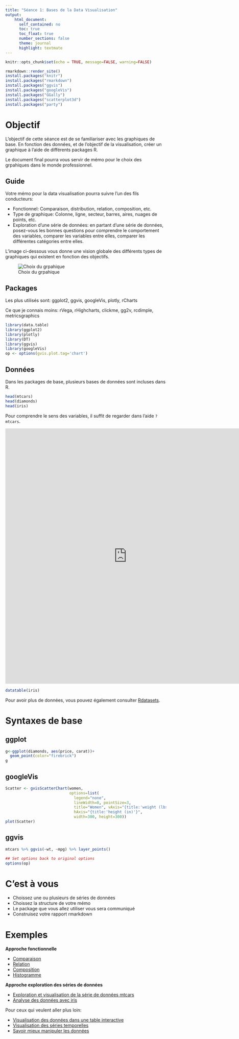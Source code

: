 ---
title: "Séance 1: Bases de la Data Visualisation"
output:
    html_document:
      self_contained: no
      toc: true
      toc_float: true
      number_sections: false
      theme: journal
      highlight: textmate
---

```{r setup, include=FALSE}
knitr::opts_chunk$set(echo = TRUE, message=FALSE, warning=FALSE)
```

```{r eval=FALSE, echo=FALSE}
rmarkdown::render_site()
install.packages("knitr")
install.packages("rmarkdown")
install.packages("ggvis")
install.packages("googleVis")
install.packages("GGally")
install.packages("scatterplot3d")
install.packages("party")
```


# Objectif

L'objectif de cette séance est de se familiariser avec les graphiques de base. En fonction des données, et de l'objectif de la visualisation, créer un graphique à l'aide de différents packages R.

Le document final pourra vous servir de mémo pour le choix des grpahiques dans le monde professionnel.

## Guide

Votre mémo pour la data visualisation pourra suivre l'un des fils conducteurs: 

- Fonctionnel: Comparaison, distribution, relation, composition, etc.
- Type de graphique: Colonne, ligne, secteur, barres, aires, nuages de points, etc.
- Exploration d'une série de données: en partant d'une série de données, posez-vous les bonnes questions pour comprendre le comportement des variables, comparer les variables entre elles, comparer les différentes catégories entre elles.

L'image ci-dessous vous donne une vision globale des différents types de graphiques qui existent en fonction des objectifs.

![Choix du grpahique](choose_graphic.jpg)

## Packages

Les plus utilisés sont: ggplot2, ggvis, googleVis, plotly, rCharts

Ce que je connais moins: rVega, rHighcharts, clickme, gg2v, rcdimple, metricsgraphics

```{r}
library(data.table)
library(ggplot2)
library(plotly)
library(DT)
library(ggvis)
library(googleVis)
op <- options(gvis.plot.tag='chart')
```


## Données

Dans les packages de base, plusieurs bases de données sont incluses dans R.

```{r}
head(mtcars)
head(diamonds)
head(iris)
```

Pour comprendre le sens des variables, il suffit de regarder dans l'aide `?mtcars`.

<iframe src="https://stat.ethz.ch/R-manual/R-devel/library/datasets/html/mtcars.html" width="760" height="800" frameborder="0" marginheight="0" marginwidth="0">Chargement en cours...</iframe>


```{r}
datatable(iris)
```

Pour avoir plus de données, vous pouvez également consulter [Rdatasets](https://vincentarelbundock.github.io/Rdatasets/datasets.html).


# Syntaxes de base

## ggplot

```{r}
g<-ggplot(diamonds, aes(price, carat))+
  geom_point(color="firebrick")
g
```


## googleVis

```{r, results='asis'}
Scatter <- gvisScatterChart(women, 
                            options=list(
                              legend="none",
                              lineWidth=0, pointSize=3,
                              title="Women", vAxis="{title:'weight (lbs)'}",
                              hAxis="{title:'height (in)'}", 
                              width=300, height=300))
plot(Scatter)
```

## ggvis

```{r}
mtcars %>% ggvis(~wt, ~mpg) %>% layer_points()
```


```{r resetOptions}
## Set options back to original options
options(op)
```

# C'est à vous

- Choissez une ou plusieurs de séries de données
- Choissez la structure de votre mémo
- Le package que vous allez utiliser vous sera communiqué
- Construisez votre rapport rmarkdown

# Exemples

**Approche fonctionnelle**

- [Comparaison](seance1_comparaison.html)
- [Relation](seance1_relation.html)
- [Composition](seance1_composition.html)
- [Histogramme](seance1_histogramme.html)

**Approche exploration des séries de données**

- [Exploration et visualisation de la série de données mtcars](https://rstudio-pubs-static.s3.amazonaws.com/45786_b5e54c2d3c824f51abd2d559506cf81f.html)
- [Analyse des données avec iris](analyse_donnees_iris.html)

Pour ceux qui veulent aller plus loin: 

- [Visualisation des données dans une table interactive](https://rstudio.github.io/DT/)
- [Visualisation des séries temporelles](tsplot.html)
- [Savoir mieux manipuler les données](http://zevross.com/blog/2015/01/13/a-new-data-processing-workflow-for-r-dplyr-magrittr-tidyr-ggplot2/)